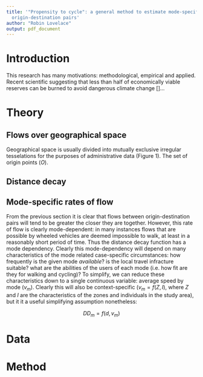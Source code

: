 ```yaml
---
title: '"Propensity to cycle": a general method to estimate mode-specific flows between
  origin-destination pairs'
author: "Robin Lovelace"
output: pdf_document
---
```


# Introduction

This research has many motivations: methodological, empirical and applied.
Recent scientific suggesting that
less than half of economically viable reserves can be burned to avoid dangerous
climate change []...

# Theory

## Flows over geographical space

Geographical space is usually divided into mutually exclusive irregular
tesselations for the purposes of administrative data (Figure 1).
The set of origin points ($O$).

## Distance decay

## Mode-specific rates of flow

From the previous section it is clear that flows between origin-destination
pairs will tend to be greater the closer they are together. However,
this rate of flow is clearly mode-dependent: in many instances flows
that are possible by wheeled vehicles are deemed impossible to walk, at least
in a reasonably short period of time. Thus the distance decay function
has a mode dependency. Clearly this mode-dependency will depend on many characteristics
of the mode related case-specific circumstances: how
frequently is the given mode *available*? is the local travel infracture suitable?
what are the abilities of the users of each mode (i.e. how fit are they for
walking and cycling)? To simplify, we can reduce these characteristics down
to a single continuous variable: average speed by mode ($v_m$). Clearly this
will also be context-specific ($v_m = f(Z, I)$, where $Z$ and $I$ are the
characteristics of the zones and individuals in the study area), but it
it a useful simplifying assumption nonetheless:

$$
DD_m = f(d, v_m)
$$


# Data

# Method

